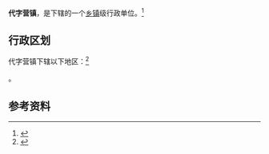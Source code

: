 {{中国乡级行政区|61/05/22/104/000}}

'''代字营镇'''，是{{PRC admin/fullname|61/05/22/104/000|3}}下辖的一个[[乡镇|乡镇]]级行政单位。<ref>{{PRC admin/ref sgc|{{PRC admin/parent|61/05/22/104/000}}}}</ref>

== 行政区划 ==

代字营镇下辖以下地区：<ref>{{PRC admin/ref sgc|61/05/22/104/000}}</ref>

{{PRC admin/children|61/05/22/104/000}}。

== 参考资料 ==

{{reflist}}

{{行政区划小作品}}
{{PRC admin/navcat|61/05/22/104/000}}